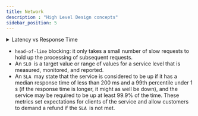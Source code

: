 ```yaml
---
title: Network
description : "High Level Design concepts"
sidebar_position: 5
---
```


<details>
    <summary>Latency vs Response Time</summary>
    - Response time is the time taken to respond to a request.
    - Latency is the time request waiting to be handled - during which it was latent.
</details>

- `head-of-line` blocking: it only takes a small number of slow requests to hold up the processing of subsequent requests.
- An `SLO `is a target value or range of values for a service level that is measured, monitored, and reported.
- An `SLA `may state that the service is considered to be up if it has a median response time of less than 200 ms and a 99th percentile under 1 s (if the
response time is longer, it might as well be down), and the service may be required to be up at least 99.9% of the time.
These metrics set expectations for clients of the service and allow customers to demand a refund if the `SLA `is not met.


